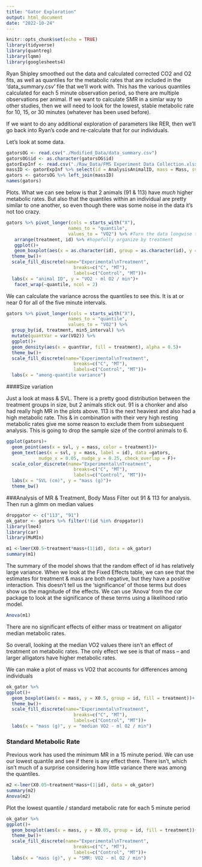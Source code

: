 ```yaml
---
title: "Gator Exploration"
output: html_document
date: "2022-10-24"
---
```


```r
knitr::opts_chunk$set(echo = TRUE)
library(tidyverse)
library(quantreg)
library(lqmm)
library(googlesheets4)
```
Ryan Shipley smoothed out the data and calculated corrected CO2 and O2 fits, as well as quantiles for the metabolic rates that are included in the 'data_summary.csv' file that we'll work with. This has the various quantiles calculated for each 5 minute observation period, so there are multiple observations per animal. If we want to calculate SMR in a simlar way to other studies, then we will need to look for the lowest, stable metabolic rate for 10, 15, or 30 minutes (whatever has been used before).  

If we want to do any additional exploration of parameters like RER, then we'll go back into Ryan's code and re-calculate that for our individuals. 

Let's look at some data.
```r
gatorsOG <- read.csv("./Modified_Data/data_summary.csv")
gatorsOG$id <- as.character(gatorsOG$id)
gatorExpInf <- read.csv("./Raw_Data/FMS Experiment Data Collection.xlsx - Sheet1.csv")
massID <- gatorExpInf %>% select(id = AnalysisAnimalID, mass = Mass, svl = SVL)
gators <- gatorsOG %>% left_join(massID)
names(gators)
```

Plots. What we can see below is that 2 animals (91 & 113) have *much* higher metabolic rates. But also that the quantiles within an individual are pretty similar to one another, so even though there was some noise in the data it's not too crazy.

```r
gators %>% pivot_longer(cols = starts_with("X"),
                       names_to = "quantile",
                       values_to = "VO2") %>% #Turn the data longwise to make facets easier
   arrange(treatment, id) %>% #hopefully organize by treatment
   ggplot()+
   geom_boxplot(aes(x = as.character(id), group = as.character(id), y = VO2, fill = treatment))+
  theme_bw()+
  scale_fill_discrete(name="Experimental\nTreatment",
                         breaks=c("C", "MT"),
                         labels=c("Control", "MT"))+
  labs(x = "animal ID", y = "VO2 - ml O2 / min")+
   facet_wrap(~quantile, ncol = 2)
```

We can calculate the variance across the quantiles to see this. It is at or near 0 for all of the five minute intervals.

```r
gators %>% pivot_longer(cols = starts_with("X"),
                       names_to = "quantile",
                       values_to = "VO2") %>% 
  group_by(id, treatment, min5_interval) %>% 
  mutate(quantVar = var(VO2)) %>% 
  ggplot()+
  geom_density(aes(x = quantVar, fill = treatment), alpha = 0.5)+
  theme_bw()+
  scale_fill_discrete(name="Experimental\nTreatment",
                         breaks=c("C", "MT"),
                         labels=c("Control", "MT"))+
  labs(x = "among-quantile variance")
```


####Size variation

Just a look at mass & SVL. There is a pretty good distribution between the treatment groups in size, but 2 animals stick out. 91 is a chonker and also had really high MR in the plots above. 113 is the next heaviest and also had a high metabolic rate. This & in combination with their very high resting metabolic rates give me some reason to exclude them from subsequent analysis. This is going to drop the sample size of the control animals to 6. 

```r
ggplot(gators)+
  geom_point(aes(x = svl, y = mass, color = treatment))+
  geom_text(aes(x = svl, y = mass, label = id), data =gators, 
            nudge_x = 0.05, nudge_y = 0.25, check_overlap = F)+
  scale_color_discrete(name="Experimental\nTreatment",
                         breaks=c("C", "MT"),
                         labels=c("Control", "MT"))+
  labs(x = "SVL (cm)", y = "mass (g)")+
  theme_bw()
```


###Analysis of MR & Treatment, Body Mass
Filter out 91 & 113 for analysis. Then run a glmm on median values

```r
dropgator <- c("113", "91")
ok_gator <- gators %>% filter(!(id %in% dropgator))
library(lme4)
library(car)
library(MuMIn)

m1 <-lmer(X0.5~treatment*mass+(1|id), data = ok_gator) 
summary(m1)

```
The summary of the model shows that the random effect of id has relatively large variance. When we look at the Fixed Effects table, we can see that the estimates for treatment & mass are both negative, but they have a positive interaction. This doesn't tell us the 'significance' of those terms but does show us the magnitude of the effects. We can use 'Anova' from the *car* package to look at the significance of these terms using a likelihood ratio model.


```r
Anova(m1)
```

There are no significant effects of either mass or treatment on alligator median metabolic rates.

So overall, looking at the median VO2 values there isn't an effect of treatment on metabolic rates. The only effect we see is that of mass -- and larger alligators have higher metabolic rates. 

We can make a plot of mass vs VO2 that accounts for differences among individuals

```r
ok_gator %>% 
ggplot()+
  geom_boxplot(aes(x = mass, y = X0.5, group = id, fill = treatment))+
  theme_bw()+
  scale_fill_discrete(name="Experimental\nTreatment",
                         breaks=c("C", "MT"),
                         labels=c("Control", "MT"))+
  labs(x = "mass (g)", y = "median VO2 - ml O2 / min")

```

### Standard Metabolic Rate
Previous work has used the minimum MR in a 15 minute period. We can use our lowest quantile and see if there is any effect there. There isn't, which isn't much of a surprise considering how little variance there was among the quantiles.

```r
m2 <-lmer(X0.05~treatment*mass+(1|id), data = ok_gator) 
summary(m2)
Anova(m2)
```
Plot the lowest quantile / standard metabolic rate for each 5 minute period

```r
ok_gator %>% 
ggplot()+
  geom_boxplot(aes(x = mass, y = X0.05, group = id, fill = treatment))+
  theme_bw()+
  scale_fill_discrete(name="Experimental\nTreatment",
                         breaks=c("C", "MT"),
                         labels=c("Control", "MT"))+
  labs(x = "mass (g)", y = "SMR: VO2 - ml O2 / min")
```





